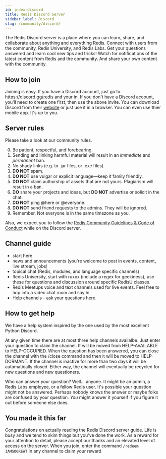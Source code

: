 ```yaml
---
id: index-discord
title: Redis Discord Server
sidebar_label: Discord
slug: /community/discord/
---
```


The Redis Discord server is a place where you can learn, share, and collaborate about anything and everything Redis. Connect with users from the community, Redis University, and Redis Labs. Get your questions answered and learn cool new tips and tricks! Watch for notifications of the latest content from Redis and the community. And share your own content with the community.


## How to join

Joining is easy. If you have a Discord account, just go to https://discord.gg/redis and your in. If you don't have a Discord account, you'll need to create one first, then use the above invite. You can download Discord from their [website](https://discord.com/) or just use it in a browser. You can even use thier mobile app. It's up to you.

## Server rules

Please take a look at our community rules.

0. Be patient, respectful, and forebearing.
1. Sending and linking harmful material will result in an *immediate* and *permanent* ban.
2. No shady links (e.g. to .jar files, or .exe files).
3. **DO NOT** spam.
4. **DO NOT** use vulgar or explicit language—keep it family friendly.
5. **DO NOT** claim authorship of assets that are not yours. Plagiarism will result in a ban.
6. **DO** share your projects and ideas, but **DO NOT** advertise or solicit in the chat.
7. **DO NOT** ping @here or @everyone.
8. **DO NOT** send friend requests to the admins. They will be ignored.
9. Remember. Not everyone is in the same timezone as you.

Also, we expect you to follow the [Redis Community Guidelines & Code of Conduct](https://redislabs.com/community/community-guidelines-code-of-conduct/) while on the Discord server.


## Channel guide

  - start here
  - news and announcements (you're welcome to post in events, content, live stream, jobs)
  - topical chat (Redis, modules, and language specific channels)
  - Redis University, start with ruxxx (include a regex for geekiness), use these for questions and discussion around specific RedisU classes.
  - Redis Meetups voice and text channels used for live events. Feel free to hop into a video chat room and say hi
  - Help channels - ask your questions here.


## How to get help

We have a help system inspired by the one used by the most excellent Python Discord.

At any given time there are at most three help channels availalbe. Just enter your question to claim the channel. It will be moved from HELP-AVAILABLE to HELP-OCCUPIED. When the question has been answered, you can close the channel with the /close command and then it will be moved to HELP-DORMANT. If the channel is inactive for more than two days it will be automatically closed. Either way, the channel will eventually be recycled for new questions and new questioners.

Who can answer your question? Well... anyone. It might be an admin, a Redis Labs employee, or a fellow Redis user. It's possible your question might not be answered. Perhaps nobody knows the answer or maybe folks are confused by your question. *You* might answer it yourself if you figure it out before someone else does.


## You made it this far

Congratulations on actually reading the Redis Discord server guide. Life is busy and we tend to skim things but you've done the work. As a reward for your attention to detail, please accept our thanks and an elevated level of access on the server. When you join, enter the command `/redeem IAMSOGREAT` in any channel to claim your reward.
